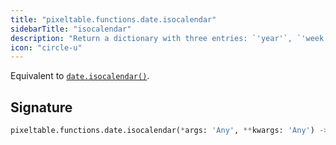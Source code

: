 ```yaml
---
title: "pixeltable.functions.date.isocalendar"
sidebarTitle: "isocalendar"
description: "Return a dictionary with three entries: `'year'`, `'week'`, and `'weekday'`."
icon: "circle-u"
---
```

Equivalent to [`date.isocalendar()`](https://docs.python.org/3/library/datetime.html#datetime.date.isocalendar).


## Signature

```python
pixeltable.functions.date.isocalendar(*args: 'Any', **kwargs: 'Any') -> "'exprs.FunctionCall'"
```

